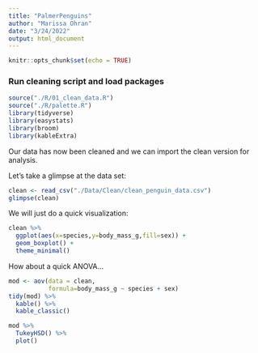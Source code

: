 ```yaml
---
title: "PalmerPenguins"
author: "Marissa Ohran"
date: "3/24/2022"
output: html_document
---
```


```r
knitr::opts_chunk$set(echo = TRUE)
```


### Run cleaning script and load packages
```r
source("./R/01_clean_data.R")
source("./R/palette.R")
library(tidyverse)
library(easystats)
library(broom)
library(kableExtra)
```

Our data has now been cleaned and we can import the clean version for analysis.

Let's take a glimpse at the data set:
```r
clean <- read_csv("./Data/Clean/clean_penguin_data.csv")
glimpse(clean)
```

We will just do a quick visualization:

```r

clean %>% 
  ggplot(aes(x=species,y=body_mass_g,fill=sex)) +
  geom_boxplot() +
  theme_minimal()

```

How about a quick ANOVA...

```r

mod <- aov(data = clean,
           formula=body_mass_g ~ species + sex)
tidy(mod) %>% 
  kable() %>% 
  kable_classic()

mod %>% 
  TukeyHSD() %>% 
  plot()
```

